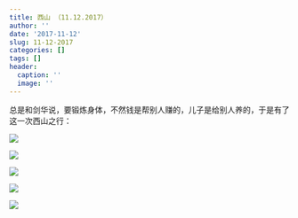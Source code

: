 ```yaml
---
title: 西山 （11.12.2017）
author: ''
date: '2017-11-12'
slug: 11-12-2017
categories: []
tags: []
header:
  caption: ''
  image: ''
---
```


总是和剑华说，要锻炼身体，不然钱是帮别人赚的，儿子是给别人养的，于是有了这一次西山之行：

![](/post/2018-10-05-11-12-2017_files/46.jpeg)

![](/post/2018-10-05-11-12-2017_files/47.jpeg)

![](/post/2018-10-05-11-12-2017_files/48.jpeg)


![](/post/2018-10-05-11-12-2017_files/49.jpeg)

![](/post/2018-10-05-11-12-2017_files/50.jpeg)
